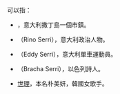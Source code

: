 '''{{PAGENAME}}'''可以指：

* {{le|塞里 (撒丁島)|Serri, Sardinia|塞里}}，意大利撒丁島一個市鎮。
* {{le|里諾·塞里|Rino Serri}}（Rino Serri），意大利政治人物。
* {{le|埃迪·塞里|Eddy Serri}}（Eddy Serri），意大利單車運動員。
* {{le|布拉恰·塞里|}}（Bracha Serri），以色列詩人。
* [[世理|世理]]，本名朴美妍，韓國女歌手。

{{disambig}}